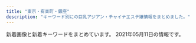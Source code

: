 ```yaml
---
title: "東京・有楽町・銀座"
description: "キーワード別にの巨乳アジアン・チャイナエステ嬢情報をまとめました。"
---
```


新着画像と新着キーワードをまとめています。
2021年05月11日の情報です。

<DmmAffiliateIns />
<KeywordTable
  shops={
    [
    {
        "name": "Sweet",
        "station": "\u8305\u5834\u753a\u99c53\u756a\u51fa\u53e3",
        "url": "http://sweet-massage.work/",
        "img_links": [
            "http://sweet-massage.work/img/s2.jpg",
            "http://sweet-massage.work/img/sta3.jpg",
            "http://sweet-massage.work/img/s5.jpg",
            "http://sweet-massage.work/sp/img/st4.jpg",
            "http://sweet-massage.work/sp/img/sys.jpg",
            "http://sweet-massage.work/img/st3.jpg",
            "http://sweet-massage.work/img/st02.jpg",
            "http://sweet-massage.work/sp/img/st2.jpg",
            "http://sweet-massage.work/img/sta4.jpg",
            "http://sweet-massage.work/img/st01.jpg",
            "http://sweet-massage.work/sp/img/st005.jpg",
            "http://sweet-massage.work/sp/img/t-o.jpg",
            "http://sweet-massage.work/sp/img/s3.jpg",
            "http://sweet-massage.work/sp/img/t-t.jpg",
            "http://sweet-massage.work/img/st04.jpg",
            "http://sweet-massage.work/sp/img/st5.jpg",
            "http://sweet-massage.work/img/foot-body.jpg",
            "http://sweet-massage.work/img/s3.jpg",
            "http://sweet-massage.work/sp/img/botton.jpg",
            "http://sweet-massage.work/sp/img/add2.jpg",
            "http://sweet-massage.work/img/st05.jpg",
            "http://sweet-massage.work/sp/img/s2.jpg",
            "http://sweet-massage.work/sp/img/s4.jpg",
            "http://sweet-massage.work/img/sta2.jpg",
            "http://sweet-massage.work/sp/img/t-a.jpg",
            "http://sweet-massage.work/img/st005.jpg",
            "http://sweet-massage.work/sp/img/st01.jpg",
            "http://sweet-massage.work/sp/img/add.jpg",
            "http://sweet-massage.work/img/st2.jpg",
            "http://sweet-massage.work/sp/img/tel.jpg",
            "http://sweet-massage.work/sp/img/t-s.jpg",
            "http://sweet-massage.work/img/st4.jpg",
            "http://sweet-massage.work/sp/img/time.jpg",
            "http://sweet-massage.work/sp/img/st05.jpg",
            "http://sweet-massage.work/sp/img/st1.jpg",
            "http://sweet-massage.work/sp/img/st02.jpg",
            "http://sweet-massage.work/img/sta5.jpg",
            "http://sweet-massage.work/sp/img/st03.jpg",
            "http://sweet-massage.work/img/st1.jpg",
            "http://sweet-massage.work/sp/img/s5.jpg",
            "http://sweet-massage.work/img/m1.png",
            "http://sweet-massage.work/img/s4.jpg",
            "http://sweet-massage.work/img/nos.jpg",
            "http://sweet-massage.work/sp/img/info.jpg",
            "http://sweet-massage.work/img/mobile-1.png",
            "http://sweet-massage.work/img/sta1.jpg",
            "http://sweet-massage.work/sp/img/st04.jpg",
            "http://sweet-massage.work/sp/img/pc.jpg",
            "http://sweet-massage.work/sp/img/t-r.jpg",
            "http://sweet-massage.work/img/st5.jpg",
            "http://sweet-massage.work/sp/img/st3.jpg",
            "http://sweet-massage.work/img/st03.jpg",
            "http://sweet-massage.work/img/s1.jpg",
            "http://sweet-massage.work/sp/img/pic.jpg",
            "http://sweet-massage.work/sp/img/tit.jpg"
        ],
        "keywords": {
            "E": 6,
            "86": 6,
            "D": 6,
            "89": 3,
            "85": 3,
            "88": 3,
            "C": 3
        }
    },
    {
        "station": "\u6c34\u5929\u5bae\u524d\u99c56\u756a\u51fa\u53e3",
        "keywords": {},
        "img_links": [
            "http://e-berry.work/sp/images/int2.png",
            "http://e-berry.work/images/sm.jpg",
            "http://e-berry.work/sp/staff/natumi.jpg",
            "http://e-berry.work/sp/img/aya1.jpg",
            "http://e-berry.work/sp/images/newsb.png",
            "http://e-berry.work/sp/images/concept.jpg",
            "http://e-berry.work/sp/images/b1.jpg",
            "http://e-berry.work/staff/hikari.jpg",
            "http://e-berry.work/sp/img/ayumi1.jpg",
            "http://e-berry.work/sp/images/10.jpg",
            "http://e-berry.work/sp/images/interior_t.png",
            "http://e-berry.work/staff/ai.jpg",
            "http://e-berry.work/sp/images/news.png",
            "http://e-berry.work/img/nene1.jpg",
            "http://e-berry.work/sp/img/ai1.jpg",
            "http://e-berry.work/sp/staff/haruka.jpg",
            "http://e-berry.work/sp/images/rec1.jpg",
            "http://e-berry.work/img/moka1.jpg",
            "http://e-berry.work/staff/moka.jpg",
            "http://e-berry.work/sp/images/head.jpg",
            "http://e-berry.work/img/ai1.jpg",
            "http://e-berry.work/sp/staff/nene.jpg",
            "http://e-berry.work/img/ayumi1.jpg",
            "http://e-berry.work/sp/images/staff_t.png",
            "http://e-berry.work/sp/staff/hikari.jpg",
            "http://e-berry.work/img/haruka1.jpg",
            "http://e-berry.work/sp/img/natumi1.jpg",
            "http://e-berry.work/sp/img/yoko1.jpg",
            "http://e-berry.work/images/sys3.jpg",
            "http://e-berry.work/sp/staff/moka.jpg",
            "http://e-berry.work/staff/natumi.jpg",
            "http://e-berry.work/images/news_t.jpg",
            "http://e-berry.work/sp/staff/aya.jpg",
            "http://e-berry.work/images/concept.jpg",
            "http://e-berry.work/img/aya1.jpg",
            "http://e-berry.work/images/interior_t.jpg",
            "http://e-berry.work/staff/yoko.jpg",
            "http://e-berry.work/sp/images/b2.jpg",
            "http://e-berry.work/images/rec1.jpg",
            "http://e-berry.work/images/sys2.jpg",
            "http://e-berry.work/sp/images/sys1.png",
            "http://e-berry.work/images/b2.jpg",
            "http://e-berry.work/images/newsb.png",
            "http://e-berry.work/images/int1.jpg",
            "http://e-berry.work/images/tgirl.jpg",
            "http://e-berry.work/sp/img/rina1.jpg",
            "http://e-berry.work/images/b1.jpg",
            "http://e-berry.work/images/head.jpg",
            "http://e-berry.work/sp/staff/yoko.jpg",
            "http://e-berry.work/sp/images/tel.png",
            "http://e-berry.work/sp/images/rec2.png",
            "http://e-berry.work/images/ac1.jpg",
            "http://e-berry.work/images/int2.jpg",
            "http://e-berry.work/img/natumi1.jpg",
            "http://e-berry.work/sp/images/footer.jpg",
            "http://e-berry.work/sp/img/moka1.jpg",
            "http://e-berry.work/sp/images/9.jpg",
            "http://e-berry.work/img/hikari1.jpg",
            "http://e-berry.work/staff/nene.jpg",
            "http://e-berry.work/sp/images/sys3.png",
            "http://e-berry.work/sp/images/ac1.jpg",
            "http://e-berry.work/sp/staff/ayumi.jpg",
            "http://e-berry.work/sp/img/nene1.jpg",
            "http://e-berry.work/sp/images/int1.png",
            "http://e-berry.work/staff/haruka.jpg",
            "http://e-berry.work/sp/img/haruka1.jpg",
            "http://e-berry.work/staff/ayumi.jpg",
            "http://e-berry.work/sp/images/topgirl.png",
            "http://e-berry.work/images/newface.jpg",
            "http://e-berry.work/sp/images/sys2.png",
            "http://e-berry.work/images/staff_t.jpg",
            "http://e-berry.work/img/rina1.jpg",
            "http://e-berry.work/sp/staff/ai.jpg",
            "http://e-berry.work/images/rec2.jpg",
            "http://e-berry.work/img/yoko1.jpg",
            "http://e-berry.work/images/9.jpg",
            "http://e-berry.work/sp/images/newface.png",
            "http://e-berry.work/sp/img/hikari1.jpg",
            "http://e-berry.work/staff/aya.jpg",
            "http://e-berry.work/staff/rina.jpg",
            "http://e-berry.work/images/10.jpg",
            "http://e-berry.work/images/sys1.jpg",
            "http://e-berry.work/sp/staff/rina.jpg"
        ],
        "url": "http://e-berry.work/index.html",
        "name": "\u30a2\u30ed\u30de\u30a2\u30ea\u30a2"
    },
    {
        "name": "\u6843\u82b1\u6c34*\u3068\u3046\u304b\u3059\u3044",
        "station": "\u6771\u9280\u5ea7\u99c55\u756a\u51fa\u53e3",
        "keywords": {
            "89": 1,
            "E": 4,
            "85": 3,
            "86": 7,
            "87": 3,
            "D": 10,
            "88": 1,
            "F": 1
        },
        "url": "http://toukasui.jpn.mn/",
        "img_links": [
            "http://toukasui.jpn.mn/photos/sites/49/2020/09/202009151644200.jpg",
            "http://toukasui.jpn.mn/photos/sites/49/2019/03/2019030615101559.jpg",
            "http://toukasui.jpn.mn/photos/sites/49/2019/09/2019091616543823.jpg",
            "http://toukasui.jpn.mn/photos/sites/49/2019/07/2019070111270334.jpg",
            "http://toukasui.jpn.mn/photos/sites/49/2021/04/2021040817571791.jpg",
            "http://toukasui.jpn.mn/photos/sites/49/2019/02/2019021519245846.jpg",
            "http://toukasui.jpn.mn/images/top.jpg",
            "http://toukasui.jpn.mn/images/room1.jpg",
            "http://toukasui.jpn.mn/photos/sites/49/2019/08/2019081010463794.jpg",
            "http://toukasui.jpn.mn/photos/sites/49/2018/12/2018121411170742.jpg",
            "http://toukasui.jpn.mn/photos/sites/49/2018/11/2018110702420266.jpg",
            "http://toukasui.jpn.mn/images/pick.jpg",
            "http://toukasui.jpn.mn/images/room2.jpg",
            "http://toukasui.jpn.mn/images/room4.jpg",
            "http://toukasui.jpn.mn/images/mobile.jpg",
            "http://toukasui.jpn.mn/photos/sites/49/2019/08/2019082510480041.jpg",
            "http://toukasui.jpn.mn/photos/sites/49/2021/04/2021041715313779.jpg",
            "http://toukasui.jpn.mn/images/news.jpg",
            "http://toukasui.jpn.mn/photos/sites/49/2019/02/2019020710305082.jpg",
            "http://toukasui.jpn.mn/images/face.jpg",
            "http://toukasui.jpn.mn/images/s_staff.png",
            "http://toukasui.jpn.mn/images/room3.jpg",
            "http://toukasui.jpn.mn/photos/sites/49/2019/06/2019061711394937.jpg",
            "http://toukasui.jpn.mn/photos/sites/49/2018/11/2018111701424587.jpg",
            "http://toukasui.jpn.mn/photos/sites/49/2019/11/2019111002374421.jpg"
        ]
    },
    {
        "img_links": [
            "http://www.comodo.relaxjp.info/files/014.jpg",
            "http://www.comodo.relaxjp.info/files/001-03.jpg",
            "http://www.comodo.relaxjp.info/files/014-02.jpg",
            "http://www.comodo.relaxjp.info/images/s_link.jpg",
            "http://www.comodo.relaxjp.info/images/top.png",
            "http://www.comodo.relaxjp.info/files/011.jpg",
            "http://www.comodo.relaxjp.info/files/015.jpg",
            "http://www.comodo.relaxjp.info/files/013-02.jpg",
            "http://www.comodo.relaxjp.info/images/hua.jpg",
            "http://www.comodo.relaxjp.info/files/003.jpg",
            "http://www.comodo.relaxjp.info/files/015-03.jpg",
            "http://www.comodo.relaxjp.info/files/010-03.jpg",
            "http://www.comodo.relaxjp.info/files/011-02.jpg",
            "http://www.comodo.relaxjp.info/files/012-02.jpg",
            "http://www.comodo.relaxjp.info/files/003-02.jpg",
            "http://www.comodo.relaxjp.info/files/012-03.jpg",
            "http://www.comodo.relaxjp.info/images/s_news.jpg",
            "http://www.comodo.relaxjp.info/files/001-02.jpg",
            "http://www.comodo.relaxjp.info/files/013.jpg",
            "http://www.comodo.relaxjp.info/files/015-02.jpg",
            "http://www.comodo.relaxjp.info/files/010-02.jpg",
            "http://www.comodo.relaxjp.info/images/bj3.jpg",
            "http://www.comodo.relaxjp.info/images/bj1.jpg",
            "http://www.comodo.relaxjp.info/files/014-03.jpg",
            "http://www.comodo.relaxjp.info/files/002.jpg",
            "http://www.comodo.relaxjp.info/files/010.jpg",
            "http://www.comodo.relaxjp.info/images/s_staff.jpg",
            "http://www.comodo.relaxjp.info/files/002-02.jpg",
            "http://www.comodo.relaxjp.info/files/013-03.jpg",
            "http://www.comodo.relaxjp.info/files/002-03.jpg",
            "http://www.comodo.relaxjp.info/files/003-03.jpg",
            "http://www.comodo.relaxjp.info/files/011-03.jpg",
            "http://www.comodo.relaxjp.info/files/001.jpg",
            "http://www.comodo.relaxjp.info/files/012.jpg",
            "http://www.comodo.relaxjp.info/images/s_info.jpg"
        ],
        "station": "\u99ac\u55b0\u6a2a\u5c71\u99c5A2\u51fa\u53e3",
        "name": "COMODO -\u30b3\u30e2\u30c9-",
        "url": "http://www.comodo.relaxjp.info/",
        "keywords": {
            "88": 1,
            "D": 6,
            "C": 1,
            "87": 6,
            "85": 1,
            "90": 1,
            "E": 1
        }
    },
    {
        "station": "\u8305\u5834\u753a\u99c51\u756a\u51fa\u53e3",
        "img_links": [
            "http://sakura.relaxnabi.com/css/staff/staff14a.jpg",
            "http://sakura.relaxnabi.com/css/nav/nav-002.png",
            "http://sakura.relaxnabi.com/css/nav/nav-005.png",
            "http://sakura.relaxnabi.com/css/nav/nav-004.png",
            "http://sakura.relaxnabi.com/css/staff/staff02.jpg",
            "http://sakura.relaxnabi.com/css/nav/nav-001.png",
            "http://sakura.relaxnabi.com/css/nav/nav-003.png",
            "http://sakura.relaxnabi.com/css/staff/staff13.jpg",
            "http://sakura.relaxnabi.com/css/cam01.png",
            "http://sakura.relaxnabi.com/css/staff/staff17.jpg",
            "http://sakura.relaxnabi.com/css/staff/staff17-b.jpg",
            "http://sakura.relaxnabi.com/css/nav/nav-006.png",
            "http://sakura.relaxnabi.com/css/staff/staff04.jpg",
            "http://sakura.relaxnabi.com/css/topright02.jpg",
            "http://sakura.relaxnabi.com/css/topleft01.png",
            "http://sakura.relaxnabi.com/css/tel03.png",
            "http://sakura.relaxnabi.com/css/staff/staff06.jpg",
            "http://sakura.relaxnabi.com/css/topleft02.png"
        ],
        "keywords": {
            "C": 4,
            "87": 2,
            "D": 3,
            "89": 3
        },
        "url": "http://sakura.relaxnabi.com/",
        "name": "\u685c\uff5e\u3055\u304f\u3089\uff5e"
    },
    {
        "url": "http://www.hitomebore.esjp.info/",
        "img_links": [
            "http://www.hitomebore.esjp.info/files/013.jpg",
            "http://www.hitomebore.esjp.info/files/002.jpg",
            "http://www.hitomebore.esjp.info/files/007.jpg",
            "http://www.hitomebore.esjp.info/files/011.jpg",
            "http://www.hitomebore.esjp.info/files/012.jpg",
            "http://www.hitomebore.esjp.info/files/008.jpg",
            "http://www.hitomebore.esjp.info/images/m2.jpg",
            "http://www.hitomebore.esjp.info/files/015.jpg",
            "http://www.hitomebore.esjp.info/files/010.jpg",
            "http://www.hitomebore.esjp.info/images/mainImg2.jpg",
            "http://www.hitomebore.esjp.info/images/m1.jpg",
            "http://www.hitomebore.esjp.info/images/btn2.png",
            "http://www.hitomebore.esjp.info/images/mainImg_sub.jpg",
            "http://www.hitomebore.esjp.info/files/009.jpg",
            "http://www.hitomebore.esjp.info/images/m3.jpg",
            "http://www.hitomebore.esjp.info/images/m4.jpg",
            "http://www.hitomebore.esjp.info/files/014.jpg",
            "http://www.hitomebore.esjp.info/files/016.jpg"
        ],
        "keywords": {
            "88": 3,
            "87": 6,
            "D": 27,
            "85": 6,
            "86": 18,
            "C": 6
        },
        "station": "\u65b0\u5bcc\u753a\u99c53\u756a\u51fa\u53e3",
        "name": "\u3072\u3068\u3081\u307c\u308c"
    },
    {
        "station": "\u4eba\u5f62\u753a\u99c5A1\u51fa\u53e3",
        "img_links": [
            "http://cocosia-massage.work/img/xmas.png",
            "http://cocosia-massage.work/sp/img/cam2.jpg",
            "http://cocosia-massage.work/img/news.jpg",
            "http://cocosia-massage.work/sp/img/p-6.jpg",
            "http://cocosia-massage.work/img/sta1.jpg",
            "http://cocosia-massage.work/sp/img/st3.jpg",
            "http://cocosia-massage.work/sp/img/botton.jpg",
            "http://cocosia-massage.work/sp/img/pc.jpg",
            "http://cocosia-massage.work/img/acc.jpg",
            "http://cocosia-massage.work/img/fla-2.jpg",
            "http://cocosia-massage.work/img/st6.jpg",
            "http://cocosia-massage.work/img/nos.jpg",
            "http://cocosia-massage.work/sp/img/p-5.jpg",
            "http://cocosia-massage.work/sp/img/cam4.jpg",
            "http://cocosia-massage.work/sp/img/st1.jpg",
            "http://cocosia-massage.work/sp/img/t-t.jpg",
            "http://cocosia-massage.work/sp/img/cam1.jpg",
            "http://cocosia-massage.work/img/sta3.jpg",
            "http://cocosia-massage.work/img/sta6.jpg",
            "http://cocosia-massage.work/sp/img/t-t2.jpg",
            "http://cocosia-massage.work/img/sta5.jpg",
            "http://cocosia-massage.work/img/st3.jpg",
            "http://cocosia-massage.work/img/st4.jpg",
            "http://cocosia-massage.work/sp/img/cam3.jpg",
            "http://cocosia-massage.work/sp/img/st4.jpg",
            "http://cocosia-massage.work/sp/img/p-3.jpg",
            "http://cocosia-massage.work/sp/img/st6.jpg",
            "http://cocosia-massage.work/sp/img/acc.jpg",
            "http://cocosia-massage.work/sp/img/info.jpg",
            "http://cocosia-massage.work/img/head2.jpg",
            "http://cocosia-massage.work/sp/img/rec.jpg",
            "http://cocosia-massage.work/img/sta2.jpg",
            "http://cocosia-massage.work/img/sta4.jpg",
            "http://cocosia-massage.work/sp/img/t-s.jpg",
            "http://cocosia-massage.work/img/fla-1.jpg",
            "http://cocosia-massage.work/img/st2.jpg",
            "http://cocosia-massage.work/img/st5.jpg",
            "http://cocosia-massage.work/sp/img/st2.jpg",
            "http://cocosia-massage.work/img/r9.jpg",
            "http://cocosia-massage.work/sp/img/qr.jpg",
            "http://cocosia-massage.work/sp/img/t-r.jpg",
            "http://cocosia-massage.work/img/cncp.jpg",
            "http://cocosia-massage.work/sp/img/p-4.jpg",
            "http://cocosia-massage.work/sp/img/st5.jpg",
            "http://cocosia-massage.work/sp/img/sys.jpg",
            "http://cocosia-massage.work/img/conc.jpg",
            "http://cocosia-massage.work/img/newf.jpg",
            "http://cocosia-massage.work/img/st1.jpg"
        ],
        "url": "http://cocosia-massage.work/",
        "keywords": {
            "D": 8,
            "88": 5,
            "C": 22,
            "F": 5,
            "87": 2,
            "E": 2,
            "85": 16
        },
        "name": "COCOSIA"
    },
    {
        "name": "Angela",
        "img_links": [
            "http://www.kayabatyo-massage.work/images/recruit/point_05.png",
            "http://www.kayabatyo-massage.work/images/sw_tel.png",
            "http://www.kayabatyo-massage.work/images/recruit/point_06.png",
            "http://www.kayabatyo-massage.work/images/icon_ranking_02.png",
            "http://www.kayabatyo-massage.work/images/head_therapist.jpg",
            "http://www.kayabatyo-massage.work/images/icon_ranking_03.png",
            "http://www.kayabatyo-massage.work/images/mainvisual_02_s.jpg",
            "http://www.kayabatyo-massage.work/images/recruit/nagare_01.jpg",
            "http://www.kayabatyo-massage.work/images/recruit/sp_mainvisual.jpg",
            "http://www.kayabatyo-massage.work/staff/kaoru.jpg",
            "http://www.kayabatyo-massage.work/images/recruit/message_03.png",
            "http://www.kayabatyo-massage.work/images/trigger.jpg",
            "http://www.kayabatyo-massage.work/images/recruit/point_03.png",
            "http://www.kayabatyo-massage.work/images/recruit/point_04.png",
            "http://www.kayabatyo-massage.work/images/recruit/nagare_02.jpg",
            "http://www.kayabatyo-massage.work/images/recruit/nagare_07.png",
            "http://www.kayabatyo-massage.work/images/recruit/point_09.png",
            "http://www.kayabatyo-massage.work/images/recruit/nagare_03.jpg",
            "http://www.kayabatyo-massage.work/images/icon_new.png",
            "http://www.kayabatyo-massage.work/images/recruit/point_07.png",
            "http://www.kayabatyo-massage.work/staff/nanami.jpg",
            "http://www.kayabatyo-massage.work/images/icon_ranking_01.png",
            "http://www.kayabatyo-massage.work/images/recruit/nagare_05.png",
            "http://www.kayabatyo-massage.work/images/mainvisual_02.jpg",
            "http://www.kayabatyo-massage.work/images/mainvisual_01_s.jpg",
            "http://www.kayabatyo-massage.work/images/recruit/nagare_06.png",
            "http://www.kayabatyo-massage.work/images/sw_home.png",
            "http://www.kayabatyo-massage.work/images/head_interior.jpg",
            "http://www.kayabatyo-massage.work/images/mainvisual_01.jpg",
            "http://www.kayabatyo-massage.work/staff/hinata.jpg",
            "http://www.kayabatyo-massage.work/images/recruit/req_03.jpg",
            "http://www.kayabatyo-massage.work/images/recruit/point_08.png",
            "http://www.kayabatyo-massage.work/images/no_image.jpg"
        ],
        "station": "\u8305\u5834\u753a\u99c511\u756a\u51fa\u53e3",
        "url": "http://www.kayabatyo-massage.work/",
        "keywords": {}
    },
    {
        "keywords": {
            "D": 20,
            "E": 3,
            "C": 22
        },
        "url": "https://kayabacho-mensesthe.com/",
        "station": "\u8305\u5834\u753a\u99c52\u756a\u51fa\u53e3",
        "name": "Spa Ananda",
        "img_links": [
            "https://kayabacho-mensesthe.com/room/room-l3.jpg",
            "https://kayabacho-mensesthe.com/images/footer-r.png",
            "https://kayabacho-mensesthe.com/wp/wp-content/uploads/2019/12/IMG_8988.jpg",
            "https://kayabacho-mensesthe.com/room/room-l7.jpg",
            "https://kayabacho-mensesthe.com/wp/wp-content/uploads/2019/12/misaki.jpg",
            "https://kayabacho-mensesthe.com/icon/facebook.png",
            "https://kayabacho-mensesthe.com/staff/urara-s1.jpg",
            "https://kayabacho-mensesthe.com/wp/wp-content/uploads/2020/11/urara3.jpg",
            "https://kayabacho-mensesthe.com/images/footer-l.png",
            "https://kayabacho-mensesthe.com/staff/aoi-s1.jpg",
            "https://kayabacho-mensesthe.com/staff/rin-s1.jpg",
            "https://kayabacho-mensesthe.com/wp/wp-content/uploads/2021/01/yuna.jpg",
            "https://kayabacho-mensesthe.com/wp/wp-content/uploads/2020/10/aki-s1-150x150.jpg",
            "https://kayabacho-mensesthe.com/link/mens-esthe.png",
            "https://kayabacho-mensesthe.com/room/room-l4.jpg",
            "https://kayabacho-mensesthe.com/wp/wp-content/uploads/2019/12/emi.jpg",
            "https://kayabacho-mensesthe.com/staff/misaki-s1.jpg",
            "https://kayabacho-mensesthe.com/icon/line.png",
            "https://kayabacho-mensesthe.com/staff/miyu-s1.jpg",
            "https://kayabacho-mensesthe.com/staff/mimi-s1.jpg",
            "https://kayabacho-mensesthe.com/images/main4.jpg",
            "https://kayabacho-mensesthe.com/images/mensesthe.jpg",
            "https://kayabacho-mensesthe.com/images/main3.jpg",
            "https://kayabacho-mensesthe.com/room/room-l1.jpg",
            "https://kayabacho-mensesthe.com/staff/ayaka-s1.jpg",
            "https://kayabacho-mensesthe.com/staff/nao-s1.jpg",
            "https://kayabacho-mensesthe.com/room/room-l2.jpg",
            "https://kayabacho-mensesthe.com/images/top3.jpg",
            "https://kayabacho-mensesthe.com/images/main2.jpg",
            "https://kayabacho-mensesthe.com/room/room-l6.jpg",
            "https://kayabacho-mensesthe.com/images/main1.jpg",
            "https://kayabacho-mensesthe.com/staff/aki-s1.jpg",
            "https://kayabacho-mensesthe.com/wp/wp-content/uploads/2019/07/misaki.jpg",
            "https://kayabacho-mensesthe.com/icon/yelp.png",
            "https://kayabacho-mensesthe.com/wp/wp-content/uploads/2020/12/yuki.jpg",
            "https://kayabacho-mensesthe.com/images/top2.jpg",
            "https://kayabacho-mensesthe.com/icon/twitter.png",
            "https://kayabacho-mensesthe.com/room/room-l5.jpg",
            "https://kayabacho-mensesthe.com/staff/yuna-s1.jpg",
            "https://kayabacho-mensesthe.com/images/flower.png",
            "https://kayabacho-mensesthe.com/wp/wp-content/uploads/2020/08/ayaka-1.jpg",
            "https://kayabacho-mensesthe.com/room/room-l8.jpg",
            "https://kayabacho-mensesthe.com/wp/wp-content/uploads/2019/08/mimi.jpg",
            "https://kayabacho-mensesthe.com/images/top1.jpg",
            "https://kayabacho-mensesthe.com/wp/wp-content/uploads/2019/12/mitsuki.jpg",
            "https://kayabacho-mensesthe.com/staff/emi-s1.jpg",
            "https://kayabacho-mensesthe.com/wp/wp-content/uploads/2020/02/miyu.jpg",
            "https://kayabacho-mensesthe.com/images/clear.png"
        ]
    },
    {
        "img_links": [
            "http://luna-shine.info/uploads/lunashine/2015/09/1-12041z120344c1_e589afe69cac_e589afe69cac.jpg",
            "http://luna-shine.info/uploads/lunashine/2014/05/naomi1-276x3584.jpg",
            "http://luna-shine.info/uploads/lunashine/2013/01/room-3.jpg",
            "http://luna-shine.info/uploads/lunashine/2013/01/room-8.jpg",
            "http://luna-shine.info/uploads/lunashine/2019/04/e5beaee4bfa1e59bbee78987_201903161627478.jpg",
            "http://luna-shine.info/uploads/lunashine/2013/01/room-7.jpg",
            "http://luna-shine.info/uploads/lunashine/2015/04/1111_e589afe69cac.jpg",
            "http://luna-shine.info/uploads/lunashine/2013/10/e381bfe38286e3818d-5_e589afe69cac.jpg",
            "http://luna-shine.info/uploads/lunashine/2012/12/topview4.jpg",
            "http://luna-shine.info/uploads/lunashine/2013/01/room-10.jpg",
            "http://luna-shine.info/uploads/lunashine/2013/05/p1020464_e589afe69cac.jpg",
            "http://luna-shine.info/uploads/lunashine/2013/10/4_e589afe69cac.jpg",
            "http://luna-shine.info/uploads/lunashine/2019/05/e5beaee4bfa1e59bbee78987_20190517131309.jpg",
            "http://luna-shine.info/uploads/lunashine/2019/12/e5beaee4bfa1e59bbee78987_20191207154634.jpg",
            "http://luna-shine.info/uploads/lunashine/images/rq03.jpg",
            "http://luna-shine.info/uploads/lunashine/2013/01/img_0370_e589afe69cac-276x368.jpg",
            "http://luna-shine.info/uploads/lunashine/2014/05/naomi1-276x3583.jpg",
            "http://luna-shine.info/uploads/lunashine/2013/01/qiu-1.jpg",
            "http://luna-shine.info/uploads/lunashine/2014/04/image_e589afe69cac.png",
            "http://luna-shine.info/uploads/lunashine/2013/11/e381afe3828be3818befbc92-1000x1333.jpg",
            "http://luna-shine.info/uploads/lunashine/2017/03/saki1.jpg",
            "http://luna-shine.info/uploads/lunashine/2012/12/mobile.jpg",
            "http://luna-shine.info/uploads/lunashine/2013/01/room-6.jpg",
            "http://luna-shine.info/uploads/lunashine/2019/03/e5beaee4bfa1e59bbee78987_201903141535171.jpg",
            "http://luna-shine.info/uploads/lunashine/2013/01/room-9.jpg",
            "http://luna-shine.info/uploads/lunashine/2015/01/2_e589afe69cac.jpg",
            "http://luna-shine.info/uploads/lunashine/2015/03/171f728230a16701d87b9e61ba70edf8.png",
            "http://luna-shine.info/uploads/lunashine/2020/01/e5beaee4bfa1e59bbee78987_20190517131309.jpg",
            "http://luna-shine.info/uploads/lunashine/2019/07/qqe59bbee78987201504181707251.jpg",
            "http://luna-shine.info/uploads/lunashine/2014/06/image-15.jpeg",
            "http://luna-shine.info/uploads/lunashine/images/new_tit.jpg",
            "http://luna-shine.info/uploads/lunashine/2013/01/room-11.jpg",
            "http://luna-shine.info/uploads/lunashine/2015/12/qqe59bbee7898720151214133747.jpg",
            "http://luna-shine.info/uploads/lunashine/2015/01/0.jpg",
            "http://luna-shine.info/uploads/lunashine/2014/05/22.jpg",
            "http://luna-shine.info/uploads/lunashine/2013/01/img_0427_e589afe69cac-276x368.jpg",
            "http://luna-shine.info/uploads/lunashine/2019/01/e5beaee4bfa1e59bbee78987_20190124144601.jpg",
            "http://luna-shine.info/uploads/lunashine/2013/10/e38182e38286e381bf3_e589afe69cac.jpg",
            "http://luna-shine.info/uploads/lunashine/2013/10/e381bfe382841_e589afe69cac.jpg",
            "http://luna-shine.info/uploads/lunashine/images/picup.png",
            "http://luna-shine.info/uploads/lunashine/2019/03/e5beaee4bfa1e59bbee78987_201903161627476.jpg",
            "http://luna-shine.info/uploads/lunashine/2012/12/topview0.jpg",
            "http://luna-shine.info/uploads/lunashine/2014/06/9c1b42356edc1bb51d040e0a1783fa97.png",
            "http://luna-shine.info/uploads/lunashine/2013/01/room-2.jpg",
            "http://luna-shine.info/uploads/lunashine/2016/11/31.jpg",
            "http://luna-shine.info/uploads/lunashine/images/no-photo.jpg",
            "http://luna-shine.info/uploads/lunashine/2017/04/22221.jpg",
            "http://luna-shine.info/uploads/lunashine/2013/11/e381afe3828be3818b-1000x1333.jpg",
            "http://luna-shine.info/uploads/lunashine/2019/04/bottom.jpg",
            "http://luna-shine.info/uploads/lunashine/2012/12/mailmaka.jpg",
            "http://luna-shine.info/uploads/lunashine/2013/01/room-5.jpg",
            "http://luna-shine.info/uploads/lunashine/2017/03/saki.jpg",
            "http://luna-shine.info/uploads/lunashine/2019/04/e5beaee4bfa1e59bbee78987_2019031616274791.jpg",
            "http://luna-shine.info/uploads/lunashine/2019/04/e5beaee4bfa1e59bbee78987_201903161627475.jpg",
            "http://luna-shine.info/uploads/lunashine/2015/04/1111_e589afe69cac1.jpg",
            "http://luna-shine.info/uploads/lunashine/2015/06/image1-266x4001.jpg",
            "http://luna-shine.info/uploads/lunashine/2013/01/room-1.jpg",
            "http://luna-shine.info/uploads/lunashine/images/rq01.jpg",
            "http://luna-shine.info/uploads/lunashine/2014/06/image-14.jpeg",
            "http://luna-shine.info/uploads/lunashine/2018/05/2.jpg",
            "http://luna-shine.info/uploads/lunashine/2015/03/11111.jpg",
            "http://luna-shine.info/uploads/lunashine/2013/10/e381bfe3818d2_e589afe69cac.jpg",
            "http://luna-shine.info/uploads/lunashine/2019/12/e5beaee4bfa1e59bbee78987_201912071546181.jpg",
            "http://luna-shine.info/uploads/lunashine/2012/12/topview1.jpg",
            "http://luna-shine.info/uploads/lunashine/2019/05/e5beaee4bfa1e59bbee78987_201905171313091.jpg",
            "http://luna-shine.info/uploads/lunashine/2012/12/topview3.jpg",
            "http://luna-shine.info/uploads/lunashine/2013/03/img_0522_e589afe69cac-1000x1333.jpg",
            "http://luna-shine.info/uploads/lunashine/2015/03/8dbe4d07b4f1258c30f14b30e60c1466.png",
            "http://luna-shine.info/uploads/lunashine/2019/04/flash1.jpg",
            "http://luna-shine.info/uploads/lunashine/2015/01/11.jpg",
            "http://luna-shine.info/uploads/lunashine/images/new_d.jpg",
            "http://luna-shine.info/uploads/lunashine/2016/12/img_4240.jpg",
            "http://luna-shine.info/uploads/lunashine/2019/04/tel.jpg"
        ],
        "station": "\u5c0f\u4f1d\u99ac\u753a\u99c53\u756a\u51fa\u53e3",
        "name": "\u30eb\u30ca\u30b7\u30e3\u30a4\u30f3",
        "keywords": {
            "87": 12,
            "82": 3,
            "84": 3,
            "G": 6,
            "E": 13,
            "88": 21,
            "D": 30,
            "C": 12,
            "86": 6,
            "F": 6,
            "81": 3,
            "\u80f8": 2,
            "89": 21,
            "\u30bb\u30af\u30b7\u30fc": 1,
            "85": 6
        },
        "url": "http://luna-shine.info/"
    },
    {
        "url": "http://esthe-aroma.com/",
        "station": "\u99ac\u55b0\u6a2a\u5c71\u99c5A2\u51fa\u53e3",
        "img_links": [
            "http://esthe-aroma.com/images/btn2.png",
            "http://esthe-aroma.com/images/cg07.jpg",
            "http://esthe-aroma.com/images/cg11.jpg",
            "http://esthe-aroma.com/images/icon_staff.png",
            "http://esthe-aroma.com/images/photo03.jpg",
            "http://esthe-aroma.com/images/photo01.jpg",
            "http://esthe-aroma.com/images/icon_tel.png",
            "http://esthe-aroma.com/images/photo02.jpg",
            "http://esthe-aroma.com/images/cg13.jpg",
            "http://esthe-aroma.com/images/mainImg_sub.jpg",
            "http://esthe-aroma.com/images/icon_top.png",
            "http://esthe-aroma.com/images/cg02.jpg",
            "http://esthe-aroma.com/images/cg01.jpg",
            "http://esthe-aroma.com/images/qrc.jpg",
            "http://esthe-aroma.com/images/cg12.jpg",
            "http://esthe-aroma.com/images/icon_concept.png",
            "http://esthe-aroma.com/images/cg10.jpg",
            "http://esthe-aroma.com/images/cg06.jpg",
            "http://esthe-aroma.com/images/cg09.jpg",
            "http://esthe-aroma.com/images/cg08.jpg",
            "http://esthe-aroma.com/images/cg03.jpg",
            "http://esthe-aroma.com/images/cg05.jpg",
            "http://esthe-aroma.com/images/cg04.jpg",
            "http://esthe-aroma.com/images/icon_info.png",
            "http://esthe-aroma.com/images/end-info.png"
        ],
        "keywords": {
            "E": 1,
            "D": 10,
            "86": 13,
            "C": 2
        },
        "name": "Miss.9\uff5e\u30df\u30b9.\u30ad\u30e5\u30a6\uff5e"
    },
    {
        "keywords": {
            "85": 2,
            "87": 4,
            "86": 14
        },
        "img_links": [
            "http://missyou-esthe.com/img/cg13.jpg",
            "http://missyou-esthe.com/img/cg01.jpg",
            "http://missyou-esthe.com/img/tt4.jpg",
            "http://missyou-esthe.com/img/eve.jpg",
            "http://missyou-esthe.com/img/tt13.jpg",
            "http://missyou-esthe.com/img/mr1.jpg",
            "http://missyou-esthe.com/img/t2.jpg",
            "http://missyou-esthe.com/img/tt18.jpg",
            "http://missyou-esthe.com/img/f.jpg",
            "http://missyou-esthe.com/img/tt1.jpg",
            "http://missyou-esthe.com/img/cg02.jpg",
            "http://missyou-esthe.com/img/cg06.jpg",
            "http://missyou-esthe.com/img/cg11.jpg",
            "http://missyou-esthe.com/img/tt12.jpg",
            "http://missyou-esthe.com/img/tt19.jpg",
            "http://missyou-esthe.com/img/tt17.jpg",
            "http://missyou-esthe.com/img/tt14.jpg",
            "http://missyou-esthe.com/img/cg05.jpg",
            "http://missyou-esthe.com/img/t1.jpg",
            "http://missyou-esthe.com/img/lin.jpg",
            "http://missyou-esthe.com/img/cg10.jpg",
            "http://missyou-esthe.com/img/tt21.jpg",
            "http://missyou-esthe.com/img/cg04.jpg",
            "http://missyou-esthe.com/img/tt11.jpg",
            "http://missyou-esthe.com/img/tt15.jpg",
            "http://missyou-esthe.com/img/t3.jpg",
            "http://missyou-esthe.com/img/cg091.jpg",
            "http://missyou-esthe.com/img/tt2.jpg",
            "http://missyou-esthe.com/img/tt20.jpg",
            "http://missyou-esthe.com/img/cg14.jpg",
            "http://missyou-esthe.com/img/f1.jpg",
            "http://missyou-esthe.com/img/no.png",
            "http://missyou-esthe.com/img/cg08.jpg",
            "http://missyou-esthe.com/img/tt16.jpg",
            "http://missyou-esthe.com/img/cg07.jpg",
            "http://missyou-esthe.com/img/cg09.jpg",
            "http://missyou-esthe.com/img/cg03.jpg"
        ],
        "station": "\u65b0\u5bcc\u753a\u99c53\u756a\u51fa\u53e3",
        "url": "http://missyou-esthe.com/",
        "name": "Lotus\uff5e\u30ed\u30fc\u30bf\u30b9\uff5e"
    },
    {
        "keywords": {
            "89": 1,
            "D": 2,
            "85": 3,
            "90": 1,
            "G": 1,
            "83": 1,
            "93": 1,
            "E": 3,
            "86": 1,
            "91": 1,
            "C": 3,
            "87": 1
        },
        "img_links": [
            "http://f-relaxe.net/images/sub_12.jpg",
            "http://f-relaxe.net/images/index_10.jpg",
            "http://f-relaxe.net/girl/024.jpg",
            "http://f-relaxe.net/girl/012.jpg",
            "http://f-relaxe.net/girl/013.jpg",
            "http://f-relaxe.net/girl/09a.jpg",
            "http://f-relaxe.net/girl/013a.jpg",
            "http://f-relaxe.net/girl/08.jpg",
            "http://f-relaxe.net/images/rec.jpg",
            "http://f-relaxe.net/images/index_03.jpg",
            "http://f-relaxe.net/images/02.jpg",
            "http://f-relaxe.net/girl/010a.jpg",
            "http://f-relaxe.net/images/index_06.jpg",
            "http://f-relaxe.net/images/03.jpg",
            "http://f-relaxe.net/images/index_17.jpg",
            "http://f-relaxe.net/girl/07.jpg",
            "http://f-relaxe.net/girl/07a.jpg",
            "http://f-relaxe.net/images/staff_11.jpg",
            "http://f-relaxe.net/images/index_12.jpg",
            "http://f-relaxe.net/images/index_119.jpg",
            "http://f-relaxe.net/images/line.jpg",
            "http://f-relaxe.net/images/info.jpg",
            "http://f-relaxe.net/images/info_11.jpg",
            "http://f-relaxe.net/girl/02a.jpg",
            "http://f-relaxe.net/girl/011.jpg",
            "http://f-relaxe.net/girl/011a.jpg",
            "http://f-relaxe.net/images/index_05.jpg",
            "http://f-relaxe.net/images/index_07.jpg",
            "http://f-relaxe.net/images/sub_15.jpg",
            "http://f-relaxe.net/girl/010.jpg",
            "http://f-relaxe.net/images/sub_10.jpg",
            "http://f-relaxe.net/images/index_09.jpg",
            "http://f-relaxe.net/images/01.jpg",
            "http://f-relaxe.net/images/index_13.jpg",
            "http://f-relaxe.net/girl/02.jpg",
            "http://f-relaxe.net/girl/09.jpg",
            "http://f-relaxe.net/images/index_16.jpg",
            "http://f-relaxe.net/images/index_01.jpg",
            "http://f-relaxe.net/images/index_04.jpg",
            "http://f-relaxe.net/images/index_08.jpg",
            "http://f-relaxe.net/girl/012a.jpg",
            "http://f-relaxe.net/girl/00.jpg",
            "http://f-relaxe.net/images/rec_11.jpg",
            "http://f-relaxe.net/girl/04.jpg",
            "http://f-relaxe.net/girl/017.jpg",
            "http://f-relaxe.net/images/index_18.jpg",
            "http://f-relaxe.net/images/index_14.jpg",
            "http://f-relaxe.net/girl/08a.jpg"
        ],
        "name": "For you",
        "url": "http://f-relaxe.net",
        "station": "JR\u6771\u4eac\u99c5\u516b\u91cd\u6d32\u5317\u53e3"
    },
    {
        "name": "\u30e9\u30d5\u30a3\u30fc\u30eb",
        "keywords": {},
        "img_links": [],
        "station": "\u65b0\u65e5\u672c\u6a4b\u99c55\u756a\u51fa\u53e3",
        "url": "http://s-este.net/"
    },
    {
        "station": "\u4eba\u5f62\u753a\u99c5A1\u51fa\u53e3",
        "keywords": {
            "88": 1,
            "\u30bb\u30af\u30b7\u30fc": 3
        },
        "name": "Dream",
        "img_links": [
            "https://ningyocho-esthe.work/images/dream/staff/ni.jpeg",
            "https://ningyocho-esthe.work/images/dream/common/gallery_05.png",
            "https://ningyocho-esthe.work/images/dream/home/image_03.png",
            "https://ningyocho-esthe.work/images/dream/staff/\u3042\u307f.jpg",
            "https://ningyocho-esthe.work/images/dream/staff/imgapp6.jpg",
            "https://ningyocho-esthe.work/images/dream/common/gallery_04.png",
            "https://ningyocho-esthe.work/images/dream/common/gallery_06.png",
            "https://ningyocho-esthe.work/images/dream/common/gallery_10.png",
            "https://ningyocho-esthe.work/images/dream/staff/13.jpg",
            "https://ningyocho-esthe.work/images/dream/common/gallery_01.png",
            "https://ningyocho-esthe.work/images/dream/staff/\u30ca\u30ca.jpg",
            "https://ningyocho-esthe.work/images/dream/common/header_info.png",
            "https://ningyocho-esthe.work/images/dream/common/gallery_03.png",
            "https://ningyocho-esthe.work/images/dream/common/header_phone_pc.png",
            "https://ningyocho-esthe.work/images/dream/staff/2.jpg",
            "https://ningyocho-esthe.work/images/dream/common/credit_02.png",
            "https://ningyocho-esthe.work/images/dream/common/gallery_07.png",
            "https://ningyocho-esthe.work/images/dream/staff/1.jpg",
            "https://ningyocho-esthe.work/images/dream/staff/imgapp_3.jpg",
            "https://ningyocho-esthe.work/images/dream/staff/imgapp_1.jpg",
            "https://ningyocho-esthe.work/images/dream/home/image_02.png",
            "https://ningyocho-esthe.work/images/dream/common/side_bnr_02.png",
            "https://ningyocho-esthe.work/images/dream/nvpuai2.jpeg",
            "https://ningyocho-esthe.work/images/dream/staff/3.jpg",
            "https://ningyocho-esthe.work/images/dream/home/image_01.png",
            "https://ningyocho-esthe.work/images/dream/common/gallery_09.png",
            "https://ningyocho-esthe.work/images/dream/common/gallery_02.png",
            "https://ningyocho-esthe.work/images/dream/common/side_bnr_01.png",
            "https://ningyocho-esthe.work/images/dream/home/teaser.png",
            "https://ningyocho-esthe.work/images/dream/common/gallery_08.png",
            "https://ningyocho-esthe.work/images/dream/common/credit_03.png",
            "https://ningyocho-esthe.work/images/dream/common/credit_01.png"
        ],
        "url": "https://ningyocho-esthe.work/"
    },
    {
        "url": "http://arm-heal.com/",
        "station": "\u516b\u4e01\u5800\u99c5A5\u53e3",
        "keywords": {
            "C": 15
        },
        "name": "\u7d05\u8449",
        "img_links": [
            "http://arm-heal.com/staff/yuki/01.jpg",
            "http://arm-heal.com/pic/topimg1.png",
            "http://arm-heal.com/img/ttl_mobile.png",
            "http://arm-heal.com/staff/miya/01.jpg",
            "http://arm-heal.com/img/ttl_rec.png",
            "http://arm-heal.com/pic/topimg2.png",
            "http://arm-heal.com/img/ttl_staff.jpg",
            "http://arm-heal.com/pic/topimg3.png",
            "http://arm-heal.com/staff/aya/01.jpg",
            "http://arm-heal.com/pic/topimg5.png",
            "http://arm-heal.com/pic/head.jpg",
            "http://arm-heal.com/staff/miya/01mb.jpg",
            "http://arm-heal.com/i/files/homeimg.jpg",
            "http://arm-heal.com/staff/yuuyuu/01mb.jpg",
            "http://arm-heal.com/staff/miki/01mb.jpg",
            "http://arm-heal.com/staff/yuki/01mb.jpg",
            "http://arm-heal.com/img/att.png",
            "http://arm-heal.com/staff/miki/01.jpg",
            "http://arm-heal.com/staff/hikari/01mb.jpg",
            "http://arm-heal.com/img/corona.png",
            "http://arm-heal.com/pic/topimg4.png",
            "http://arm-heal.com/staff/aya/01mb.jpg",
            "http://arm-heal.com/staff/hikari/01.jpg",
            "http://arm-heal.com/staff/yuuyuu/01.jpg"
        ]
    },
    {
        "station": "\u99ac\u55b0\u753a\u99c51\u756a\u51fa\u53e3",
        "img_links": [
            "http://prime-relax.work/img/sta13.jpg",
            "http://prime-relax.work/img/bottom.png",
            "http://prime-relax.work/img/sta8.jpg",
            "http://prime-relax.work/sp/img/tit.jpg",
            "http://prime-relax.work/sp/img/t-r.jpg",
            "http://prime-relax.work/sp/img/time.jpg",
            "http://prime-relax.work/img/IMG_1675.jpg",
            "http://prime-relax.work/img/body-.jpg",
            "http://prime-relax.work/sp/img/cam.jpg",
            "http://prime-relax.work/sp/img/sys.jpg",
            "http://prime-relax.work/img/st04.jpg",
            "http://prime-relax.work/img/link-.jpg",
            "http://prime-relax.work/img/st07.jpg",
            "http://prime-relax.work/img/st7.jpg",
            "http://prime-relax.work/img/st8.jpg",
            "http://prime-relax.work/img/head.jpg",
            "http://prime-relax.work/img/st08.jpg",
            "http://prime-relax.work/img/sta7.jpg",
            "http://prime-relax.work/img/mo.png",
            "http://prime-relax.work/img/st4.jpg",
            "http://prime-relax.work/img/st14.jpg",
            "http://prime-relax.work/sp/img/add2.jpg",
            "http://prime-relax.work/sp/img/sta13.jpg",
            "http://prime-relax.work/sp/img/t-t.jpg",
            "http://prime-relax.work/sp/img/sta8.jpg",
            "http://prime-relax.work/img/st013.jpg",
            "http://prime-relax.work/sp/img/p-8.jpg",
            "http://prime-relax.work/sp/img/pic.jpg",
            "http://prime-relax.work/img/link300100.jpg",
            "http://prime-relax.work/sp/img/sta7.jpg",
            "http://prime-relax.work/img/link20067.jpg",
            "http://prime-relax.work/img/eve.jpg",
            "http://prime-relax.work/sp/img/pc.jpg",
            "http://prime-relax.work/img/sys.jpg",
            "http://prime-relax.work/img/sta9.jpg",
            "http://prime-relax.work/img/sta11.jpg",
            "http://prime-relax.work/img/IMG_1699.jpg",
            "http://prime-relax.work/img/sta14.jpg",
            "http://prime-relax.work/sp/img/info.jpg",
            "http://prime-relax.work/img/IMG_1709.jpg",
            "http://prime-relax.work/sp/img/t-s.jpg",
            "http://prime-relax.work/sp/img/sta9.jpg",
            "http://prime-relax.work/sp/img/sta12.jpg",
            "http://prime-relax.work/img/sta4.jpg",
            "http://prime-relax.work/sp/img/t-a.jpg",
            "http://prime-relax.work/sp/img/p-9.jpg",
            "http://prime-relax.work/img/st9.jpg",
            "http://prime-relax.work/img/st5.jpg",
            "http://prime-relax.work/sp/img/sta4.jpg",
            "http://prime-relax.work/img/link10033.jpg",
            "http://prime-relax.work/sp/img/add3.jpg",
            "http://prime-relax.work/sp/img/p-7.jpg",
            "http://prime-relax.work/sp/img/sta11.jpg",
            "http://prime-relax.work/sp/img/sta5.jpg",
            "http://prime-relax.work/img/st014.jpg",
            "http://prime-relax.work/img/st13.jpg",
            "http://prime-relax.work/img/st12.jpg",
            "http://prime-relax.work/sp/img/botton.jpg",
            "http://prime-relax.work/sp/img/tel.jpg",
            "http://prime-relax.work/sp/img/sta14.jpg",
            "http://prime-relax.work/sp/img/t-o.jpg",
            "http://prime-relax.work/img/bottom-.png",
            "http://prime-relax.work/img/st11.jpg",
            "http://prime-relax.work/img/sta12.jpg",
            "http://prime-relax.work/sp/img/add.jpg",
            "http://prime-relax.work/img/sta5.jpg",
            "http://prime-relax.work/img/IMG_1667.jpg"
        ],
        "url": "http://prime-relax.work/",
        "keywords": {
            "88": 1,
            "D": 10,
            "86": 7,
            "C": 7,
            "87": 4,
            "E": 1,
            "82": 1,
            "84": 5
        },
        "name": "PRIME\u30fb\u30d7\u30e9\u30a4\u30e0"
    },
    {
        "station": "\u9280\u5ea7\u99c5A5\u51fa\u53e3",
        "keywords": {
            "86": 18,
            "E": 18,
            "87": 18,
            "83": 9,
            "85": 27,
            "D": 54
        },
        "url": "https://angel-love.tyo.cm/",
        "img_links": [
            "https://angel-love.tyo.cm/photos/sites/27/2021/04/2021041909433771.jpg",
            "https://angel-love.tyo.cm/images/room3.jpg",
            "https://angel-love.tyo.cm/images/room4.jpg",
            "https://angel-love.tyo.cm/images/news_bj3.jpg",
            "https://angel-love.tyo.cm/photos/sites/27/2021/04/2021041903175212.jpg",
            "https://angel-love.tyo.cm/images/s3.jpg",
            "https://angel-love.tyo.cm/images/news_bj1.jpg",
            "https://angel-love.tyo.cm/images/top.jpg",
            "https://angel-love.tyo.cm/images/s_news.jpg",
            "https://angel-love.tyo.cm/photos/sites/27/2021/04/2021041903203173.jpg",
            "https://angel-love.tyo.cm/images/room1.jpg",
            "https://angel-love.tyo.cm/images/room2.jpg",
            "https://angel-love.tyo.cm/images/s_staff.png",
            "https://angel-love.tyo.cm/photos/sites/27/2021/04/2021041903193760.jpg",
            "https://angel-love.tyo.cm/images/info.jpg",
            "https://angel-love.tyo.cm/photos/sites/27/2021/03/2021031704243422.jpg",
            "https://angel-love.tyo.cm/images/s1.jpg",
            "https://angel-love.tyo.cm/photos/sites/27/2021/03/202103300138536.jpg",
            "https://angel-love.tyo.cm/images/mobile.jpg",
            "https://angel-love.tyo.cm/photos/sites/27/2021/03/2021033001385486.jpg",
            "https://angel-love.tyo.cm/photos/sites/27/2021/03/2021031704243332.jpg"
        ],
        "name": "Angel Love"
    },
    {
        "img_links": [
            "http://tokyo-relaxtime.asia/img/cast/ai-03.jpg",
            "http://tokyo-relaxtime.asia/img/slick/st-1.jpg",
            "http://tokyo-relaxtime.asia/img/cast/ai-01.jpg",
            "http://tokyo-relaxtime.asia/img/cast/momo-03.jpg",
            "http://tokyo-relaxtime.asia/img/cast/momo-02.jpg",
            "http://tokyo-relaxtime.asia/img/cast/alice-04.jpg",
            "http://tokyo-relaxtime.asia/img/slick/st-5.jpg",
            "http://tokyo-relaxtime.asia/img/cast/momo-04.jpg",
            "http://tokyo-relaxtime.asia/img/cast/yuka-02.jpg",
            "http://tokyo-relaxtime.asia/img/cast/ai-02.jpg",
            "http://tokyo-relaxtime.asia/img/cast/yuka-04.jpg",
            "http://tokyo-relaxtime.asia/img/cast/miki-02.jpg",
            "http://tokyo-relaxtime.asia/img/cast/miki-04.jpg",
            "http://tokyo-relaxtime.asia/img/slick/st-6.jpg",
            "http://tokyo-relaxtime.asia/img/cast/miki-01.jpg",
            "http://tokyo-relaxtime.asia/img/cast/yuka-03.jpg",
            "http://tokyo-relaxtime.asia/img/slick/st-4.jpg",
            "http://tokyo-relaxtime.asia/img/interior/lobby-1.jpg",
            "http://tokyo-relaxtime.asia/img/slick/st-3.jpg",
            "http://tokyo-relaxtime.asia/img/cast/alice-02.jpg",
            "http://tokyo-relaxtime.asia/img/tw_mark.png",
            "http://tokyo-relaxtime.asia/img/cast/yuka-01.jpg",
            "http://tokyo-relaxtime.asia/img/cast/alice-03.jpg",
            "http://tokyo-relaxtime.asia/img/cast/ai-04.jpg",
            "http://tokyo-relaxtime.asia/img/interior/corridor-1.jpg",
            "http://tokyo-relaxtime.asia/img/cast/momo-01.jpg",
            "http://tokyo-relaxtime.asia/img/cast/alice-01.jpg",
            "http://tokyo-relaxtime.asia/img/cast/miki-03.jpg"
        ],
        "url": "http://tokyo-relaxtime.asia/",
        "name": "Evergrace-\u30a8\u30d0\u30fc\u30b0\u30ec\u30fc\u30b9-",
        "keywords": {},
        "station": "\u6771\u65e5\u672c\u6a4b\u99c5A2\u51fa\u53e3"
    },
    {
        "station": "\u6c34\u5929\u5bae\u524d\u99c58\u756a\u51fa\u53e3",
        "name": "\u3086\u3089\u308a\u9999",
        "img_links": [
            "http://yurarika.work/img/all/loader.png",
            "http://yurarika.work/staff/mirai2.jpg",
            "http://yurarika.work/staff/rara1.jpg",
            "http://yurarika.work/staff/aya2.jpg",
            "http://yurarika.work/staff/mirai.jpg",
            "http://yurarika.work/staff/mirai1.jpg",
            "http://yurarika.work/staff/rara.jpg",
            "http://yurarika.work/staff/rara2.jpg",
            "http://yurarika.work/staff/mika2.jpg",
            "http://yurarika.work/staff/aya.jpg",
            "http://yurarika.work/staff/aya1.jpg",
            "http://yurarika.work/staff/mika1.jpg",
            "http://yurarika.work/staff/mika.jpg"
        ],
        "keywords": {
            "D": 6,
            "C": 14,
            "88": 6,
            "86": 4,
            "85": 10
        },
        "url": "http://yurarika.work/"
    },
    {
        "img_links": [
            "http://xn--vckg5a5c7c8c1czd.in.net/images/staff_images/top_small_2.jpg",
            "http://xn--vckg5a5c7c8c1czd.in.net/images/staff_images/top_small_17.jpg",
            "http://xn--vckg5a5c7c8c1czd.in.net/images/QRcode.jpg",
            "http://xn--vckg5a5c7c8c1czd.in.net/images/an_1_06.jpg",
            "http://xn--vckg5a5c7c8c1czd.in.net/images/slider/slide1s.jpg",
            "http://xn--vckg5a5c7c8c1czd.in.net/images/an_1_07.jpg",
            "http://xn--vckg5a5c7c8c1czd.in.net/images/an_2_05.jpg",
            "http://xn--vckg5a5c7c8c1czd.in.net/images/an_1_03.jpg",
            "http://xn--vckg5a5c7c8c1czd.in.net/images/staff_images/cg1.jpg",
            "http://xn--vckg5a5c7c8c1czd.in.net/images/an_2_02.jpg",
            "http://xn--vckg5a5c7c8c1czd.in.net/images/staff_images/cg16.jpg",
            "http://xn--vckg5a5c7c8c1czd.in.net/images/slider/slide3.jpg",
            "http://xn--vckg5a5c7c8c1czd.in.net/images/staff_images/top_small_5.jpg",
            "http://xn--vckg5a5c7c8c1czd.in.net/images/staff_images/cg14.jpg",
            "http://xn--vckg5a5c7c8c1czd.in.net/images/an_2_07.jpg",
            "http://xn--vckg5a5c7c8c1czd.in.net/images/slider/slide3s.jpg",
            "http://xn--vckg5a5c7c8c1czd.in.net/images/slider/slide1.jpg",
            "http://xn--vckg5a5c7c8c1czd.in.net/images/an_1_02.jpg",
            "http://xn--vckg5a5c7c8c1czd.in.net/images/slider/slide2.jpg",
            "http://xn--vckg5a5c7c8c1czd.in.net/images/an_2_06.jpg",
            "http://xn--vckg5a5c7c8c1czd.in.net/images/index_01.jpg",
            "http://xn--vckg5a5c7c8c1czd.in.net/images/an_2_04.jpg",
            "http://xn--vckg5a5c7c8c1czd.in.net/images/an_1_04.jpg",
            "http://xn--vckg5a5c7c8c1czd.in.net/images/no.png",
            "http://xn--vckg5a5c7c8c1czd.in.net/images/slider/slide2s.jpg",
            "http://xn--vckg5a5c7c8c1czd.in.net/images/staff_images/top_small_16.jpg",
            "http://xn--vckg5a5c7c8c1czd.in.net/images/staff_images/top_small_14.jpg",
            "http://xn--vckg5a5c7c8c1czd.in.net/images/staff_images/cg5.jpg",
            "http://xn--vckg5a5c7c8c1czd.in.net/images/staff_images/cg17.jpg",
            "http://xn--vckg5a5c7c8c1czd.in.net/images/an_2_03.jpg",
            "http://xn--vckg5a5c7c8c1czd.in.net/images/staff_images/cg2.jpg",
            "http://xn--vckg5a5c7c8c1czd.in.net/images/staff_images/top_small_1.jpg"
        ],
        "name": "\u7652\u3057\u306e\u6d77",
        "url": "http://xn--vckg5a5c7c8c1czd.in.net/",
        "keywords": {
            "86": 24,
            "E": 4,
            "D": 20
        },
        "station": "\u65b0\u5bcc\u753a\u99c5"
    },
    {
        "station": "\u4eba\u5f62\u753a\u99c5A6",
        "url": "http://yume-sato.blue/",
        "keywords": {},
        "name": "\u5922\u306e\u90f7",
        "img_links": [
            "http://yume-sato.blue/uploads//sites/18/2020/09/g4.jpg",
            "http://yume-sato.blue/uploads//sites/18/2020/09/g4-150x150.jpg",
            "http://yume-sato.blue/uploads//sites/18/2020/09/g3.jpg",
            "http://yume-sato.blue/uploads//sites/18/2020/09/g6-150x150.jpg",
            "http://yume-sato.blue/uploads//sites/18/2020/09/g6.jpg",
            "http://yume-sato.blue/uploads//sites/18/2020/09/g5.jpg",
            "http://yume-sato.blue/uploads//sites/18/2020/09/g1-150x150.jpg",
            "http://yume-sato.blue/uploads//sites/18/2020/09/top.jpg",
            "http://yume-sato.blue/uploads//sites/18/2020/09/g3-150x150.jpg",
            "http://yume-sato.blue/uploads//sites/18/2020/09/news.jpg",
            "http://yume-sato.blue/uploads//sites/18/2020/09/g1.jpg",
            "http://yume-sato.blue/uploads//sites/18/2020/09/g5-150x150.jpg",
            "http://yume-sato.blue/uploads//sites/18/2020/09/s_staff.png",
            "http://yume-sato.blue/uploads//sites/18/2020/09/pick.jpg",
            "http://yume-sato.blue/uploads//sites/18/2020/09/top1-1.jpg",
            "http://yume-sato.blue/uploads//sites/18/2020/09/g2.jpg",
            "http://yume-sato.blue/uploads//sites/18/2020/12/gg.jpg",
            "http://yume-sato.blue/uploads//sites/18/2020/10/g2.jpg",
            "http://yume-sato.blue/uploads//sites/18/2020/12/gg-150x150.jpg",
            "http://yume-sato.blue/uploads//sites/18/2020/09/g2-150x150.jpg",
            "http://yume-sato.blue/uploads//sites/18/2021/04/1-225x300.jpg",
            "http://yume-sato.blue/uploads//sites/18/2021/04/1.jpg",
            "http://yume-sato.blue/uploads//sites/18/2020/09/mobile-1.jpg"
        ]
    },
    {
        "keywords": {},
        "img_links": [],
        "name": "\u6975\u4e0a\u30e1\u30f3\u30ba\u30a2\u30ed\u30de\u65e5\u672c\u6a4b",
        "url": "https://aroma.tyo.cm/",
        "station": "\u8305\u5834\u753a\u99c510\u756a\u51fa\u53e3"
    },
    {
        "name": "Tiara-\u30c6\u30a4\u30a2\u30e9-",
        "img_links": [
            "https://est-tiara.info/uploadfiles/Image/campaignEstTiaraInfo.jpg",
            "https://est-tiara.info/js/sliderLine/slide_next.png",
            "https://est-tiara.info/staffPhoto/s20210304100121.jpg",
            "https://est-tiara.info/images/gallery/r8.jpg",
            "https://est-tiara.info/staffPhoto/b20210304095845.jpg",
            "https://est-tiara.info/staffPhoto/b20201016083828.jpg",
            "https://est-tiara.info/images/gallery/r5.jpg",
            "https://est-tiara.info/staffPhoto/s20210304095845.jpg",
            "https://est-tiara.info/images/gallery/r2.jpg",
            "https://est-tiara.info/staffPhoto/b20201016083614.jpg",
            "https://est-tiara.info/images/gallery/r7.jpg",
            "https://est-tiara.info/images/returnBtn.png",
            "https://est-tiara.info/staffPhoto/s20210304100038.jpg",
            "https://est-tiara.info/staffPhoto/s20201016083614.jpg",
            "https://est-tiara.info/staffPhoto/b20210304095739.jpg",
            "https://est-tiara.info/staffPhoto/s20201016083828.jpg",
            "https://est-tiara.info/staffPhoto/b20210304095623.jpg",
            "https://est-tiara.info/staffPhoto/s20210304095623.jpg",
            "https://est-tiara.info/images/gallery/r4.jpg",
            "https://est-tiara.info/js/sliderLine/slide_prev.png",
            "https://est-tiara.info/staffPhoto/s20210304095739.jpg",
            "https://est-tiara.info/images/gallery/r1.jpg",
            "https://est-tiara.info/staffPhoto/b20210304100038.jpg",
            "https://est-tiara.info/images/gallery/r6.jpg",
            "https://est-tiara.info/staffPhoto/b20210304100121.jpg",
            "https://est-tiara.info/images/mobile.png",
            "https://est-tiara.info/images/gallery/r3.jpg"
        ],
        "keywords": {
            "D": 4,
            "87": 1,
            "89": 1,
            "E": 1,
            "C": 1
        },
        "url": "https://est-tiara.info/",
        "station": "\u6771\u9280\u5ea7\u99c5A7\u51fa\u53e3"
    },
    {
        "url": "http://koikst.xyz/",
        "name": "\u60a0",
        "station": "JR\u6771\u4eac\u99c5\u516b\u91cd\u6d32\u53e3",
        "keywords": {
            "85": 2,
            "E": 3,
            "C": 2,
            "89": 3
        },
        "img_links": [
            "http://koikst.xyz/_src/21089124/img20180325193504865361.png",
            "http://koikst.xyz/_src/20885836/sign.jpg",
            "http://koikst.xyz/_src/20991736/t02200330_0640096013249885015.jpg",
            "http://koikst.xyz/_src/20886092/therapist-ito.jpg",
            "http://koikst.xyz/_src/20886103/up.png",
            "http://koikst.xyz/_src/20885828/up.png",
            "http://koikst.xyz/_src/20886035/up.png",
            "http://koikst.xyz/_src/20886222/up.png",
            "http://koikst.xyz/_src/20886010/img_3017.jpg",
            "http://koikst.xyz/_src/20886211/07958eda583eff2b24876adf03c0a434.jpg",
            "http://koikst.xyz/_src/20886122/up.png",
            "http://koikst.xyz/_src/20886060/index_33.png",
            "http://sunflower.jp.net/1.jpg",
            "http://koikst.xyz/_src/20886231/_dsf0770_pp.jpg",
            "http://koikst.xyz/_src/20886005/wechatimg35.jpg",
            "http://koikst.xyz/_src/51067433/wechatimg726.jpg",
            "http://koikst.xyz/_src/20885845/up.png",
            "http://koikst.xyz/_src/20886064/index_37.png",
            "http://koikst.xyz/_src/20886063/index_36.png",
            "http://koikst.xyz/_src/20886058/sign.png",
            "http://koikst.xyz/_src/20886059/sign.png",
            "http://koikst.xyz/_src/20886019/up.png",
            "http://koikst.xyz/_src/20886066/slider2.png",
            "http://koikst.xyz/_src/51067440/wechatimg723.jpg",
            "http://koikst.xyz/_src/20886283/img20170527114635169213.png",
            "http://koikst.xyz/_src/20886308/t02200330_0640096013249885015.jpg",
            "http://sunflower.jp.net/5.jpg",
            "http://koikst.xyz/_src/20886006/wechatimg36.jpg",
            "http://koikst.xyz/_src/20886065/index_38.png",
            "http://koikst.xyz/_src/20886008/_k3_6019.jpg",
            "http://koikst.xyz/_src/20886233/906ab10dd05fdcaee1fa99bd6e5779ea.jpg",
            "http://koikst.xyz/_src/20886009/img_2917.jpg",
            "http://koikst.xyz/_src/20886062/index_35.png",
            "http://koikst.xyz/_src/20885997/up.png",
            "http://koikst.xyz/_src/20886235/t02200330_0640096013249885015.jpg",
            "http://sunflower.jp.net/6.jpg",
            "http://koikst.xyz/_src/20886229/_dsf0778_pp.jpg",
            "http://koikst.xyz/_src/20886148/therapist-ito.jpg",
            "http://koikst.xyz/_src/20885811/up.png",
            "http://sunflower.jp.net/2.jpg",
            "http://koikst.xyz/_src/51067437/wechatimg724.jpg",
            "http://koikst.xyz/_src/20886310/wechatimg405.jpg",
            "http://koikst.xyz/_src/20885809/www.cman.png",
            "http://koikst.xyz/_src/20886007/_k3_6020.jpg",
            "http://koikst.xyz/_src/51067435/wechatimg725.jpg",
            "http://koikst.xyz/_src/20886111/_dsf0778_pp.jpg",
            "http://koikst.xyz/_src/20886061/index_34.png",
            "http://koikst.xyz/_src/20886303/07958eda583eff2b24876adf03c0a434.jpg",
            "http://koikst.xyz/_src/20886287/9c88380aa0315ec9292225a3223d62d9.jpg",
            "http://koikst.xyz/_src/20886300/media-20170919.jpg",
            "http://koikst.xyz/_src/20886305/therapist-ito.jpg",
            "http://sunflower.jp.net/3.jpg"
        ]
    },
    {
        "station": "JR\u65b0\u65e5\u672c\u6a4b\u99c56\u756a\u51fa\u53e3",
        "name": "Melody Spa -\u30e1\u30ed\u30c7\u30a3 \u30b9\u30d1-",
        "keywords": {
            "86": 4,
            "C": 30,
            "F": 2
        },
        "img_links": [
            "https://melodyspa.tokyo/images/share/pagetop.png",
            "https://melodyspa.tokyo/images/st/yuna2.jpg",
            "https://melodyspa.tokyo/images/st/rara2.jpg",
            "https://melodyspa.tokyo/images/st/ringo.jpg",
            "https://melodyspa.tokyo/images/st/mina.jpg",
            "https://melodyspa.tokyo/images/topimage/topimage.jpg",
            "https://melodyspa.tokyo/images/st/you2.jpg",
            "https://melodyspa.tokyo/images/st/mina2.jpg",
            "https://melodyspa.tokyo/images/st/miho.jpg",
            "https://melodyspa.tokyo/images/st/yuna.jpg",
            "https://melodyspa.tokyo/images/st/you.jpg",
            "https://melodyspa.tokyo/images/st/yuri.jpg",
            "https://melodyspa.tokyo/images/st/yuna1.jpg",
            "https://melodyspa.tokyo/images/st/risa.jpg",
            "https://melodyspa.tokyo/images/st/you3.jpg"
        ],
        "url": "https://melodyspa.tokyo/"
    }
]
}
/>
<DmmAffiliateScript />
